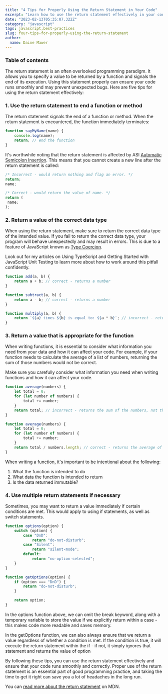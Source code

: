```yaml
---
title: "4 Tips for Properly Using the Return Statement in Your Code"
excerpt: "Learn how to use the return statement effectively in your code with these 5 tips. Proper use of the return statement is crucial for ensuring the correct functioning of your programs and can save you from bugs and errors."
date: "2023-02-13T05:35:07.322Z"
category: "javascript"
tags: javascript,best-practices
slug: four-tips-for-properly-using-the-return-statement
author:
  name: Daine Mawer
---
```


### Table of contents

The return statement is an often overlooked programming paradigm. It allows you to specify a value to be returned by a function and signals the end of its execution. Using this statement properly can ensure your code runs smoothly and may prevent unexpected bugs. Here are five tips for using the return statement effectively:

### 1. Use the return statement to end a function or method

The return statement signals the end of a function or method. When the return statement is encountered, the function immediately terminates:

```js
function sayMyName(name) {
	console.log(name);
	return; // end the function
}
```

It's worthwhile noting that the return statement is affected by ASI [Automatic Semicolon Insertion](https://developer.mozilla.org/en-US/docs/Web/JavaScript/Reference/Lexical_grammar#automatic_semicolon_insertion). This means that you cannot create a new line after the return statement is called:

```js
/* Incorrect - would return nothing and flag an error. */
return;
name;

/* Correct - would return the value of name. */
return (
 name;
);
```

### 2. Return a value of the correct data type

When using the return statement, make sure to return the correct data type of the intended value. If you fail to return the correct data type, your program will behave unexpectedly and may result in errors. This is due to a feature of JavaScript known as [Type Coercion](https://developer.mozilla.org/en-US/docs/Glossary/Type_coercion).

Look out for my articles on Using TypeScript and Getting Started with JavaScript Unit Testing to learn more about how to work around this pitfall confidently.

```js
function add(a, b) {
	return a + b; // correct - returns a number
}

function subtract(a, b) {
	return a - b; // correct - returns a number
}

function multiply(a, b) {
	return `${a} times ${b} is equal to: ${a * b}`; // incorrect - returns a string
}
```

### 3. Return a value that is appropriate for the function

When writing functions, it is essential to consider what information you need from your data and how it can affect your code. For example, if your function needs to calculate the average of a list of numbers, returning the sum of those numbers would not be correct.

Make sure you carefully consider what information you need when writing functions and how it can affect your code.

```js
function average(numbers) {
	let total = 0;
	for (let number of numbers) {
		total += number;
	}
	return total; // incorrect - returns the sum of the numbers, not the average
}

function average(numbers) {
	let total = 0;
	for (let number of numbers) {
		total += number;
	}
	return total / numbers.length; // correct - returns the average of the numbers
}
```

When writing a function, it's important to be intentional about the following:

1. What the function is intended to do
2. What data the function is intended to return
3. Is the data returned immutable?

### 4. Use multiple return statements if necessary

Sometimes, you may want to return a value immediately if certain conditions are met. This would apply to using if statements, as well as switch statements.

```js
function options(option) {
	switch (option) {
		case "DnD":
			return "do-not-disturb";
		case "Silent":
			return "silent-mode";
		default:
			return "no-option-selected";
	}
}

function getOptions(option) {
	if (option === "DnD") {
		return "do-not-disturb";
	}

	return option;
}
```

In the options function above, we can omit the break keyword, along with a temporary variable to store the value if we explicitly return within a case - this makes code more readable and saves memory.

In the getOptions function, we can also always ensure that we return a value regardless of whether a condition is met. If the condition is true, it will execute the return statement within the if - if not, it simply ignores that statement and returns the value of option

By following these tips, you can use the return statement effectively and ensure that your code runs smoothly and correctly. Proper use of the return statement is an essential part of good programming practice, and taking the time to get it right can save you a lot of headaches in the long run.

You can [read more about the return statement](https://developer.mozilla.org/en-US/docs/Web/JavaScript/Reference/Statements/return) on MDN.
